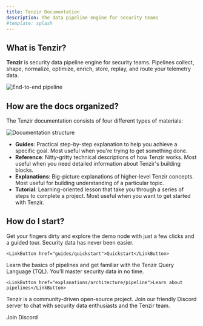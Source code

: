 ```yaml
---
title: Tenzir Documentation
description: The data pipeline engine for security teams
#template: splash
---
```


## What is Tenzir?

**Tenzir** is security data pipeline engine for security teams. Pipelines
collect, shape, normalize, optimize, enrich, store, replay, and route your
telemetry data.

![End-to-end pipeline](end-to-end-pipeline.svg)

## How are the docs organized?

The Tenzir documentation consists of four different types of materials:

![Documentation structure](docs-structure.svg)

- **Guides**: Practical step-by-step explanation to help you achieve a
  specific goal. Most useful when you're trying to get something done.
- **Reference**: Nitty-gritty technical descriptions of how Tenzir works. Most
  useful when you need detailed information about Tenzir's building blocks.
- **Explanations**: Big-picture explanations of higher-level Tenzir concepts.
  Most useful for building understanding of a particular topic.
- **Tutorial**: Learning-oriented lesson that take you through a series of steps
  to complete a project. Most useful when you want to get started with Tenzir.

## How do I start?


<CardGrid>
  <Card title="Ready to dive in?" icon="pencil">
    Get your fingers dirty and explore the demo node with just a few clicks and
    a guided tour. Security data has never been easier.

    <LinkButton href="guides/quickstart">Quickstart</LinkButton>
  </Card>
  <Card title="New to Tenzir?" icon="add-document">
    Learn the basics of pipelines and get familiar with the Tenzir Query
    Language (TQL). You'll master security data in no time.

    <LinkButton href="explanations/architecture/pipeline">Learn about pipelines</LinkButton>
  </Card>
</CardGrid>
<Card title="More questions? Need answers?" icon="discord">
  Tenzir is a community-driven open-source project. Join our friendly
  Discord server to chat with security data enthusiasts and the Tenzir team.

  <LinkButton href="/discord" icon="external">Join Discord</LinkButton>
</Card>
